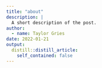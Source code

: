 ```yaml
---
title: "about"
description: |
  A short description of the post.
author:
  - name: Taylor Gries
date: 2022-01-21
output:
  distill::distill_article:
    self_contained: false
---
```


